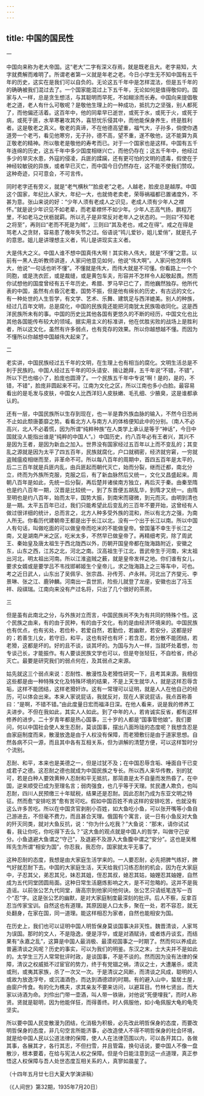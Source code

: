 ```yaml
---
---
---
```

title: 中国的国民性
---




一

中国向来称为老大帝国。这“老大”二字有深义存焉，就是既老且大。老字易知，大字就费解而难明了。所谓老者第一义就是年老之老。今日小学生无不知中国有五千年的历史，这实在是我们可以自负的。无论这五千年中是怎样混法，但是五千年的的确确被我们混过去了。一个国家能混过上下五千年，无论如何是值得敬仰的。国家与人一样，总是贪生想活，与其聪明而早死，不如糊涂而长寿。中国向来提倡敬老之道，老人有什么可敬呢？是敬他生理上的一种成功，抵抗力之坚强，别人都死了，而他偏还活着。这百年中，他的同辈早已逝世，或死于水，或死于火，或死于病，或死于匪，水旱寒暑攻其外，喜怒忧乐侵其中，而他能保身养生，终是胜利者。这是敬老之真义。敬老的真谛，不在他德高望重，福气大，子孙多，倘使你遇道旁一个老丐，看见他寒穷，无子孙，德不高，望不重，遂不敬他，这不能算为真正敬老的精神。所以敬老是敬他的寿考而已。对于一个国家也是这样。中国有五千年连绵的历史，这五千年中多少国度相继兴亡，而他仍存在；这五千年中，他经过多少的旱灾水患，外寇的侵凌，兵匪的蹂躏，还有更可怕的文明的遗毒，假使在于神经较敏锐的异族，或者早已灭亡，而中国今日仍然存在，这不能不使我们赞叹。这种奇迹，只可意会，不可言传。

同时老字还有旁义，就是“老气横秋”“脸皮老”之老。人越老，脸皮总是越厚。中国这个国家，年纪比人家大，年纪一大，也就倚老卖老，荣辱祸福都已置诸度外，不甚为意。张山来说的好：“少年人须有老成人之识见，老成人须有少年人之襟怀。”就是说少年识见不如老辈，而老辈襟怀不如少年。少年人志高气扬，鹏程万里，不如老马之伏枥就羁。所以孔子是非常反对老年人之状态的。一则曰“不知老之将至”，再则曰“老而不死是为贼”，三则曰“其及老也，戒之在得”。戒之在得是骂老人之贪财，容易患了晚年失节之过。俗语说“鸨儿爱钞，姐儿爱俏”，就是孔子的意思。姐儿是讲理想主义者，鸨儿是讲现实主义者。

大是伟大之义。中国人谁不想中国真伟大啊！其实称人伟大，就是“不懂”之意。以前有一黑人去听教师讲道，人家问他意见如何，他说“伟大啊”。人家问他怎样伟大，他说“一句话也听不懂”。不懂就是伟大，而伟大就是不可懂。你看路上一个个同胞，或是洗衣匠，或是裁缝，或是黄包车夫，形容并不怎样令人起敬起畏。然而你试想他的国度曾经有五千年历史。希腊、罗马早已亡了，而他巍然独存。他所代表的中国，虽然有点昏沉老耄，国势不振，但是他有绵长的历史，有古远的文化，有一种处世的人生哲学，有文学、艺术、乐舞、建筑足与西洋媲美。别人的种族，经过几百年文明，总是腐化，中国的民族竟还能把河南犹太民族吸收同化。这是西洋民族所未有的事。中国的历史比其他各国有更悠久的不断的经历，中国文化也比其他各国能传布较大的领域。据实用主义的标准讲，他在优胜劣败的战场上是胜利者，所以这文化，虽然有许多弱点，也有竞存的效果。所以你越想越不懂。而因为不懂所以你越想中国越伟大起来了。

二

老实讲，中国民族经过五千年的文明，在生理上也有相当的腐化。文明生活总是不利于民族的。中国人经过五千年的叩头请安、揖让跪拜，五千年说“不错，不错”，所以下巴也缩小了，脸庞也圆滑了。一个民族五千年中专说“啊！是的，是的，不错，不错”，脸庞非圆起来不可。江南为文化之区，所以江南也多小白脸。最容易看出的是毛发与皮肤，中国女人比西洋妇人皮肤嫩、毛孔细、少腋臭，这是谁都承认的。

还有一层，中国民族所以生存到现在，也一半是靠外族血脉的输入，不然今日恐尚不止如此颓唐萎靡之势。看看北方人与南方人的体格便知此中的分别。（南人不必高兴，北人不必着慌，因为所谓“纯粹种族”在人类学上承认是等于“神话”，今日中国就没人能指出谁是“纯粹的中国人”。）中国历史，约八百年必有王者兴，其兴不是因为王者，是因为新血之加入。世界没有国家经过五百年以上而不变乱的；其变乱之源就是因为太平了四五百年，民族就腐化，户口就稠密，经济就穷窘，一穷就盗贼瘟疫相继而至，非革命不可。所以每八百年的周期中，首四五百年是太平的，后二三百年就是兵匪内乱，由兵匪起而朝代灭亡，始而分裂，继而迁都，南北分立，终而为外族所克服，克服之后，有了新血脉然后又统一，文化又昌盛起来。周朝八百年是如此，先统一后分裂，再后楚并诸侯南方独立，再后灭于秦。由秦至隋也是约八百年一期，汉晋是比较统一，到了东晋便五胡乱华，到隋才又统一。由隋至明也是约八百年，始而太平，国势大振，到南宋而寝微，到元而灭。由明到清也是一期。太平五百年已过，我们只能希望此后变乱的三百年不要开始，这曾经有人做过很详细的统计，总而言之，北方人种多受外族的混和，所以有北方之强，为南人所无。你看历代建朝帝王都是出于长江以北，没有一个出于长江以南。所以中国人有句话，叫做吃面的可以做皇帝而吃米的不能做皇帝。曾国藩不幸生于长江之南，又是湖南产米之区，吃米太多，不然早已做皇帝了。再精细考究，除了周武王、秦始皇及唐太祖生于西北陇西以外，历朝开国皇帝都在陇海路附近，安徽之东，山东之西，江苏之北，河北之南。汉高祖生于江北，晋武帝生于河南，宋太祖出河北，明太祖出河南。所以江淮盗贼之薮，就是皇帝发祥之地。你们谁有女儿，要求女婿或是要学吕不韦找邯郸姬生个皇帝儿，求之陇海路上之三等车中，可也。考之近日武人，山东出了吴佩孚、张宗昌、孙传芳、卢永祥。河北出了齐燮元、李景琳、张之江、鹿钟麟。河南出一袁世凯，险些儿就登了龙座，安徽也出了冯玉祥、段祺瑞。江南向来没有产过名将，只出了几个很好的茶房。

三

但是虽有此南北之分，与外族对立而言，中国民族尚不失为有共同的特殊个性。这个民族之由来，有的由于民种，有的由于文化，有的是由经济环境来的。中国民族也有优点，也有劣处，若俭朴，若爱自然，若勤俭，若幽默，若安分，这都是好的；若善生儿女，若守旧，和平，这也有好也有坏；若含忍，若分散不能团结，若老猾，这都是坏的。好的且不谈，谈其坏的。为国与为人一样，当就坏处着想，勿专谈己长，才能振作。有人要谈民族文学也可以，但是夸张轻狂，不自检省，终必灭亡。最要是研究我们的弱点何在，及其弱点之来源。

姑先就这三个弱点来说：忍耐性、散漫性及老猾性研究一下，且考其来源。我相信这些都是由一种特殊文化及特殊环境的结果，不是上天生就华人，就是这样忍辱含垢，这样不能团结，这样老猾奸诈。这有一常理可以证明，就是人人在他自己的经历，可以体会出来。本来人家说屁话，我就反对，现在人家说屁话，我点首称善曰：“是啊，不错不错。”由此度量日宏而福泽日深。在他人看来，说是我的修养工夫进步。不但在我如此，其实人人如此。到了中年的人，若肯诚实反省，都有这样修养的进步。二十岁青年都是热心国事，三十岁的人都是“国事管他娘”。我们要问，何以中国社会使人发生忍耐，莫谈国事，摆出八面玲珑的态度呢？我想含忍是由家庭制度而来，散漫放逸是由于人权没有保障，而老猾敷衍是由于道家思想。自然各病不只一源，而且其中各有互相关系，但为讲解的清楚方便，可以这样暂时分个流别。

忍耐、和平，本来也是美德之一，但是过犹不及；在中国忍辱含垢、唾面自干已变成君子之德。这忍耐之德也就成为中国民族之专长。所以西人来华传教，别的犹可，若是白种人要效黄种人忍耐和平无抵抗，那简直是太不自量而发热昏了。在中国，逆来顺受已成为至理名言；弱肉强食，也几乎等于天理。贫民遭人欺负，也叫忍耐，四川人民预缴三十年赋税，结果还是忍耐。因此忍耐乃成为东亚文明之特征。然而愈“安排吃苦”愈有苦可吃。假如中国百姓不肯这样的安排吃苦，也就没有这么许多苦吃。所以在中国贪官剥削小百姓，如大鱼吃小鱼，可以张开嘴等小鱼自己游进去，不但毫不费力，而且甚合天理。俄国有个寓言，说一日有小鱼反对大鱼的歼灭同类，就对大鱼反抗，说：“你为什么吃我？”大鱼说：“那末，请你试试看，我让你吃，你吃得下去么？”这大鱼的观点就是中国人的哲学，叫做守己安分。小鱼退避大鱼谓之“守己”，及退避不及游入大鱼腹中谓之“安分”。这也是吴稚晖先生所谓“相安为国”，你忍我，我忍你，国家就太平无事了。

这种忍耐的态度，我想是由大家庭生活学来的。一人要忍耐，必先把脾气练好，脾气好就忍耐下去。中国的大家庭生活，天天给我们习练忍耐的机会，因为在大家庭中，子忍其父，弟忍其兄，妹忍其姐，侄忍其叔，媳忍其姑，妯娌忍其妯娌，自然成为五代同堂团圆局面。这种日常生活磨炼影响之大，是不可忽略的。这并不是我造谣。以前张公艺九代同堂，唐高宗到他家问他何诀。张公艺只请纸笔连写一百个“忍”字。这是张公艺的幽默，是对大家庭制度最深刻的批评。后人不察，反拿百忍当传家宝训。自然这也有道理。其原因是人口太多，聚在一处，若不容忍，就无处翻身，在家在国，同一道理。能这样相忍为家者，自然也能相安为国。

在历史上，我们也可以证明中国人明哲保身莫谈国事决非天性。魏晋清谈，人家骂为误国。那时的文人，不是隐逸，便是浮华，或是对酒赋诗，或者炼丹谈玄，而结果有“永嘉之乱”，这算是中国人最消极、最漠视国事之一时期了。然而何以养成此普遍清谈之风呢？历史的事实，可以为我们的明鉴。东汉之末，士大夫并不是如此的。太学生三万人常常批评时政，是谈国事，不是不谈的。然而因为没有法律的保障，清议之权威抵不过宦官的势力，终于有党锢之祸，清议之士，大遭屠杀，或流或刑，或夷其家族，杀了一次又一次。于是清议之风断，而清谈之风成，聪明的人或故为放逸浮夸，或沉湎酒色，而达到酒德颂的时期。有的避入山中，蛰居土屋，由窗户传食。有的化为樵夫，求其亲友不要来访问，以避耳目。竹林七贤出，而大家以诗酒为命。刘伶出门带一壶酒，叫人带一铁锹，对他说“死便埋我”，而时人称贤。贤就是聪明，因为他能佯狂，而得善终。时人佩服他，如小龟佩服大龟的龟壳坚实。

所以要中国人民变散漫为团结，化消极为积极，必先改此明哲保身的态度，而要改明哲保身的态度，非几句空言所能济事，必改造使人不得不明哲保身的社会环境，就是给中国人民以公道法律的保障，使人人在法律范围以内，可以各开其口，各做其事，各展其才，各行其志，不但扫雪，并且管霜，换句话说，要中国人不像一盘散沙，根本要着，在给与宪法人权之保障。但是今日能注意到这一点道理，真正参悟这人权保障与吾人处世态度互相关系的人，真寥如晨星了。

（十四年五月廿七日大夏大学演讲稿）

（《人间世》第32期，1935年7月20日）